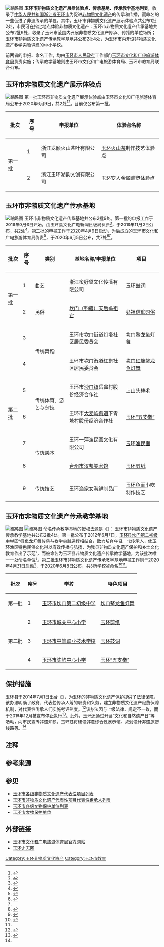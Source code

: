 {{FL}}
[[File:Yuhuan_Municipal_Bureau_of_Culture,_Radio_and_Television,_Tourism_and_Sports.jpg|缩略图]]
'''玉环市非物质文化遗产展示体验点、传承基地、传承教学基地列表'''，收录了[[中华人民共和国|中华人民共和国]][[浙江省|浙江省]][[玉环市|玉环市]]为促进[[非物质文化遗产|非物质文化遗产]]的传承和传播，而命名的一些促进了非遗传承的单位。其中，玉环市非物质文化遗产展示体验点共公布1批2处，市民可在指定地点体验非物质文化遗产；玉环市非物质文化遗产传承基地共公布2批9处，收录了玉环市范围内开展非物质文化遗产传承、传播的单位场所；玉环市非物质文化遗产传承教学基地共公布2批4处，为玉环市内开设非物质文化遗产教学实验课程的中小学校。

前两者的申报、命名工作，均由[[玉环市人民政府|玉环市人民政府]]工作部门[[玉环市文化和广电旅游体育局|玉环市文化和广电旅游体育局]]负责实施；传承教学基地则由玉环市文化和广电旅游体育局、玉环市教育局联合公布。

== 玉环市非物质文化遗产展示体验点 ==
[[File:Yuhuan_Huyun_International_Sculpture_Park_and_Art_Museum-37.jpg|缩略图]]
第一批玉环市非物质文化遗产展示体验点由玉环市文化和广电旅游体育局公布于2020年6月9日，共2处<ref>{{Cite web|title=关于公布玉环市第一批非物质文化遗产展示体验点名单的通知|url=http://www.yuhuan.gov.cn/art/2020/6/9/art_1588120_45761154.html|accessdate=2020-07-12|author=玉环市文广旅体局|date=2020-06-09|format=|publisher=玉环市人民政府网站|language=|archive-date=2020-11-22|archive-url=https://web.archive.org/web/20201122123650/http://www.yuhuan.gov.cn/art/2020/6/9/art_1588120_45761154.html|dead-url=yes}}</ref><ref name=":02">{{Cite news|title=玉环非遗，精彩亮相！|author=玉环发布|url=https://zj.zjol.com.cn/red_boat.html?id=100802991|date=2020-06-11|format=|publisher=浙江新闻客户端|language=|work=|accessdate=2020-07-12|archive-date=2022-01-11|archive-url=https://web.archive.org/web/20220111012249/https://zj.zjol.com.cn/red_boat.html?id=100802991|dead-url=no}}</ref>。目前仅公布第一批。
{| class="wikitable"
!批次
!序号
!申报单位
!体验点名称
|-
| rowspan="2" |第一批
|1
|浙江龙额火山茶叶有限公司
|[[玉环火山茶|玉环火山茶]]制作技艺体验点
|-
|2
|浙江玉环湖韵文创有限公司{{NoteTag|这是玉环市文广旅体局公布名单内的名称。该公司实际名称为“浙江玉环湖韵文创发展有限公司”<ref>{{Cite web|title=浙江玉环湖韵文创发展有限公司|url=https://www.tianyancha.com/company/3211873415|accessdate=2020-07-15|author=|date=|format=|publisher=天眼查|language=}}{{Dead link}}</ref>。}}
|[[玉环湖韵国际雕塑公园·艺术馆|玉环安人金属雕塑体验点]]
|}

== 玉环市非物质文化遗产传承基地 ==
[[File:Yuhuan_Paper-cutting.jpg|缩略图]]
玉环市非物质文化遗产传承基地共公布2批9处。第一批的申报工作于2016年9月6日开始，由玉环县文化广电新闻出版局负责<ref>{{Cite web|title=玉环县文化广电新闻出版局关于开展玉环县首批非物质文化遗产传承基地申报工作的通知|url=http://www.yuhuan.gov.cn/art/2016/10/27/art_1588120_29815594.html|accessdate=2020-07-12|author=玉环县文广新局|date=2016-09-06|format=|publisher=玉环市人民政府网站|language=|archive-date=2020-11-27|archive-url=https://web.archive.org/web/20201127143458/http://www.yuhuan.gov.cn/art/2016/10/27/art_1588120_29815594.html|dead-url=no}}</ref>，于2016年11月2日公布，共2处<ref>{{Cite web|title=玉环县文广新局关于公布玉环县首批非物质文化遗产传承基地的通知|url=http://www.yuhuan.gov.cn/art/2016/12/23/art_1588120_29814926.html|accessdate=2020-07-12|author=玉环县文广新局|date=2016-11-02|format=|publisher=玉环市人民政府网站|language=|archive-date=2020-11-22|archive-url=https://web.archive.org/web/20201122123709/http://www.yuhuan.gov.cn/art/2016/12/23/art_1588120_29814926.html|dead-url=yes}}</ref>。第二批的申报工作于2020年4月9日启动，为{{S|玉环市机构改革方案|玉环市开展机构改革}}后成立的玉环市文化和广电旅游体育局负责<ref>{{Cite web|title=关于开展第二批玉环市非物质文化遗产传承基地申报工作的通知|url=http://www.yuhuan.gov.cn/art/2020/4/14/art_1588120_42569425.html|accessdate=2020-07-12|author=玉环市文广旅体局|date=2020-04-09|format=|publisher=玉环市人民政府网站|language=|archive-date=2020-11-27|archive-url=https://web.archive.org/web/20201127143438/http://www.yuhuan.gov.cn/art/2020/4/14/art_1588120_42569425.html|dead-url=no}}</ref>，于2020年6月5日公布，共7处<ref>{{Cite web|title=关于公布第二批玉环市非物质文化遗产传承基地的通知|url=http://www.yuhuan.gov.cn/art/2020/6/9/art_1588120_45589672.html|accessdate=2020-07-12|author=玉环市文广旅体局|date=2020-06-05|format=|publisher=玉环市人民政府网站|language=|archive-date=2020-11-27|archive-url=https://web.archive.org/web/20201127143439/http://www.yuhuan.gov.cn/art/2020/6/9/art_1588120_45589672.html|dead-url=yes}}</ref><ref name=":02" />。
{| class="wikitable"
!批次
!序号
!类别
!基地名称/申报单位{{NoteTag|“基地名称”为第一批中的说法，“申报单位”为第二批中的说法}}
!项目
|-
| rowspan="2" |第一批
|1
|曲艺
|浙江蛮好望文化传播有限公司
|[[玉环鼓词|玉环鼓词]]
|-
|2
|民俗
|[[教场头妈祖宫|坎门（钓艚）天后妈祖宫]]
|[[媽祖|妈祖信仰习俗]]
|-
| rowspan="7" |第二批
|3
| rowspan="2" |传统舞蹈
|玉环市[[坎门街道|坎门街道]]灯塔社区居民委员会
|[[坎门鳌龙鱼灯舞|坎门鳌龙鱼灯舞]]
|-
|4
|玉环市坎门街道红旗社区居民委员会
|[[坎门鳌龙鱼灯舞|坎门红旗鳌龙鱼灯舞]]
|-
|5
| rowspan="2" |传统体育、游艺与杂技
|玉环市[[沙门镇|沙门镇]]岳鑫村股份经济合作社
|[[上山头棒术|上山头棒术]]
|-
|6
|玉环市[[大麦屿街道|大麦屿街道]]下青塘村股份经济合作社
|[[玉环五支拳|玉环“五支拳”]]
|-
|7
| rowspan="2" |传统美术
|玉环一萍渔民画文化有限公司
|[[玉环渔民画|玉环渔民画]]
|-
|8
|[[台州市汉邦美术馆|台州市汉邦美术馆]]
|[[玉环剪纸|玉环剪纸]]
|-
|9
|传统技艺
|玉环渔家女海鲜制品厂
|[[玉环鱼面|玉环鱼面]]小吃制作技艺
|}

== 玉环市非物质文化遗产传承教学基地 ==
[[File:Yuhuan_Secondary_Vocational_and_Technical_School_front_door.jpg|缩略图]]
[[File:Chenyu_Primary_School,_Yuhuan.jpg|缩略图]]
命名传承教学基地的授权法源是《{{S|浙江省非物质文化遗产保护条例}}》：
{{Cquote|'''第二十四条'''  鼓励、支持教育机构将非物质文化遗产纳入教育内容，开展普及优秀非物质文化遗产知识的活动，'''建立传承教学基地'''，培养非物质文化遗产传承人才。}}
玉环市非物质文化遗产传承教学基地共公布2批4处。第一批公布于2012年6月7日，[[玉环市坎门第二初级中学|玉环县坎门第二初级中学]]因“将鱼龙灯舞传承与教学实践课程相结合，致力培育年轻一代传承人，使玉环渔区特色民俗文化得以有效传播与弘扬，为我县非物质文化遗产保护和乡土文化教育作出了示范”，而被命名为玉环县非物质文化遗产传承教学基地，为该批次唯一一处命名单位<ref>{{Cite web|title=关于命名玉环县第一批非物质文化遗产传承教学基地的通知|url=http://www.yuhuan.gov.cn/art/2012/6/7/art_1588120_29815918.html|accessdate=2020-07-12|author=玉环县文化广电新闻出版局、玉环县教育局|date=2012-06-07|format=|publisher=玉环市人民政府网站|language=|archive-date=2020-11-22|archive-url=https://web.archive.org/web/20201122123721/http://www.yuhuan.gov.cn/art/2012/6/7/art_1588120_29815918.html|dead-url=yes}}</ref>。第二批玉环市非物质文化遗产传承教学基地申报工作则于2020年4月21日启动<ref>{{Cite web|title=玉环市文广旅体局 玉环市教育局关于开展第二批玉环市非物质文化遗产传承教学基地申报工作的通知|url=http://www.yuhuan.gov.cn/art/2020/5/6/art_1588120_42805546.html|accessdate=2020-07-12|author=玉环市文化和广电旅游体育局、玉环市教育局|date=2020-05-06|format=|publisher=玉环市人民政府网站|language=|archive-date=2020-11-27|archive-url=https://web.archive.org/web/20201127143656/http://www.yuhuan.gov.cn/art/2020/5/6/art_1588120_42805546.html|dead-url=no}}</ref>，于2020年6月8日公布，共3所学校被命名<ref>{{Cite web|title=关于公布第二批玉环市非物质文化遗产传承教学基地的通知|url=http://www.yuhuan.gov.cn/art/2020/6/8/art_1588120_45467002.html|accessdate=2020-07-12|author=玉环市文化和广电旅游体育局、玉环市教育局|date=2020-06-08|format=|publisher=玉环市人民政府网站|language=|archive-date=2020-08-19|archive-url=https://web.archive.org/web/20200819030339/http://www.yuhuan.gov.cn/art/2020/6/8/art_1588120_45467002.html|dead-url=no}}</ref><ref name=":02" />。
{| class="wikitable"
!批次
!序号
!学校
!特色项目
|-
|第一批
|1
|[[玉环市坎门第二初级中学|玉环市坎门第二初级中学]]
|[[坎门鳌龙鱼灯舞|坎门鳌龙鱼灯舞]]
|-
| rowspan="3" |第二批
|2
|[[玉环市城关中心小学|玉环市城关中心小学]]
|[[玉环剪纸|玉环剪纸]]
|-
|3
|[[玉环市中等职业技术学校|玉环市中等职业技术学校]]
|[[玉环鼓词|玉环鼓词]]
|-
|4
|[[玉环市陈屿中心小学|玉环市陈屿中心小学]]
|[[玉环五支拳|玉环“五支拳”]]
|}

== 保护措施 ==
玉环县于2014年7月1日出台《{{S|玉环县非物质文化遗产管理办法}}》，为玉环的非物质文化遗产保护提供了法律保障，该办法明确了政府、代表性传承人等的职责和义务，建立非物质文化遗产经费保障机制，对代表性传承人们实施考评制度。<ref>{{Cite news|url=http://www.yuhuan.gov.cn/art/2014/7/21/art_1588122_29815583.html|title=我县出台非物质文化遗产管理办法|author=|date=2014-07-21|work=玉环市人民政府网站|publisher=|accessdate=2020-07-12|language=|format=|archive-date=2020-07-13|archive-url=https://web.archive.org/web/20200713025403/http://www.yuhuan.gov.cn/art/2014/7/21/art_1588122_29815583.html|dead-url=no}}</ref>该办法因与上级法律、规定不一致，而于2019年12月被宣布停止执行<ref>{{Cite web|title=玉政发〔2019〕22号：玉环市人民政府关于公布市政府及市政府办公室行政规范性文件清理结果的通知|url=http://www.yuhuan.gov.cn/art/2019/12/18/art_1589266_41158726.html|accessdate=2020-07-12|author=|date=2019-12-18|format=|publisher=玉环市人民政府|language=|archive-date=2020-11-22|archive-url=https://web.archive.org/web/20201122123759/http://www.yuhuan.gov.cn/art/2019/12/18/art_1589266_41158726.html|dead-url=no}}</ref>。此外，玉环还通过开展“文化和自然遗产日”等活动，向市民宣传非遗知识。玉环还将建设非遗综合性展示馆、规划设计非遗旅游线路等。<ref name=":02" />

== 注释 ==
{{NoteFoot}}

== 参考来源 ==
{{Reflist|3}}

== 参见 ==

* [[玉环市各级非物质文化遗产代表性项目列表|玉环市各级非物质文化遗产代表性项目列表]]
* [[玉环市非物质文化遗产代表性项目代表性传承人列表|玉环市非物质文化遗产代表性项目代表性传承人列表]]
* [[玉环市各级文物保护单位列表|玉环市各级文物保护单位列表]]
* [[玉环市文物保护单位|玉环市文物保护单位]]

== 外部链接 ==

* [http://www.yuhuan.gov.cn/col/col1584586/index.html 玉环市文化和广电旅游体育局官方网站] {{Wayback|url=http://www.yuhuan.gov.cn/col/col1584586/index.html |date=20200707095720 }}
* [http://yhsz.yuhuan.gov.cn 玉环史志网] {{Wayback|url=http://yhsz.yuhuan.gov.cn/ |date=20190406100935 }}

{{玉环市}}
[[Category:玉环非物质文化遗产|Category:玉环非物质文化遗产]]
[[Category:玉环市教育|Category:玉环市教育]]